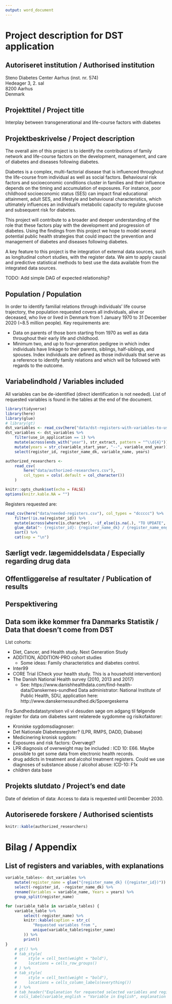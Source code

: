 ```yaml
---
output: word_document
---
```


# Project description for DST application

## Autoriseret institution / Authorised institution

Steno Diabetes Center Aarhus (inst. nr. 574)  
Hedeager 3, 2. sal  
8200 Aarhus  
Denmark  

## Projekttitel / Project title

Interplay between transgenerational and life-course factors with diabetes

## Projektbeskrivelse / Project description

The overall aim of this project is to identify the contributions of family
network and life-course factors on the development,
management, and care of diabetes and diseases following diabetes.

Diabetes is a complex, multi-factorial disease that is influenced
throughout the life-course from individual as well as social factors.
Behavioural risk factors and socioeconomic conditions cluster in families and
their influence depends on the timing and accumulation of exposures. 
For instance, poor childhood socioeconomic status (SES) can impact final 
educational attainment, adult SES, and lifestyle and behavioural
characteristics, which ultimately influences an individual's metabolic capacity
to regulate glucose and subsequent risk for diabetes.

This project will contribute to a broader and deeper understanding of the role
that these factors play with the development and progression of diabetes.
Using the findings from this project we hope to model several potential public
health strategies that could impact the prevention and management of diabetes 
and diseases following diabetes.

A key feature to this project is the integration of external data sources, such
as longitudinal cohort studies, with the register data. We aim to apply causal
and predictive statistical methods to best use the data available from the 
integrated data sources.

TODO: Add simple DAG of expected relationship?

## Population / Population

In order to identify familial relations through individuals’ life course
trajectory, the population requested covers all individuals, alive or deceased,
who live or lived in Denmark from 1 January 1970 to 31 December 2020 (~8.5
million people). Key requirements are:

- Data on parents of those born starting from 1970 as well as data throughout
their early life and childhood.
- Minimum two, and up to four-generation pedigree in which index
individuals have linkage to their parents, siblings, half-siblings, and spouses.
Index individuals are defined as those individuals that serve as a reference to
identify family relations and which will be followed with regards to the
outcome.

## Variabelindhold / Variables included

All variables can be de-identified (direct identification is not needed). List
of requested variables is found in the tables at the end of the document.

<!--
- Befolkning vs. Demografi, familie og husstandsforhold (BEF) 
- BEF_ADRESSELABEL, BEF_PERSONNUMMER, Byopgørelsen, Familier og husstande
- Fertilitetsdatabasen
- Personindkomst vs. Indkomster (INDH/INDK)
- Familieindskomst (FAIK)
- Kvalifikationsregistret vs. Uddannelsesoplysninger (UDDA) 
- Vandringer (VNDS)
- Arbejdsklassifikationsmodulet (AKM)
- Sygesikringsregisteret (SYSI, SSSY)
- Lægemiddelregisteret (LMDB)
- Arbejdsplads(er)

Others?

- Imprisonment.
- Børnetilskud og børnefamilieydelse
- Levevilkårsundersøgelsen (SILC)
- Forbrugsundersøgelsen?
- Idræt?
- BARNFORA? (Henvisninger mellem barn og forældre (references between children
and parents)
- FTDB (Fertilitetsdatabasen)
- LPR-Psikiatri (To extract psichiatryc diseases for the prediction model and
family history)
- LABKA
- Landsdækkende kliniske kvalitetsdatabase for screening af diabetisk retinopati
og maculopati (DiaBase): Diabetes definition
- Cancer register (to identify family history)
- Særligt vedr. Lægemiddelsdata. Der ønskes adgang til lægemidler, da
oplysninger om medicin bidrager til at identificere personer med diabetes og
derudover bidrager til at belyse sygelighed i populationen.

LPR-Psikiatri,  Diabase (retinopathy and maculopathy screening),  Diabetes register? LABKA?

imprisonment.
Børnetilskud og børnefamilieydelse
Levevilkårsundersøgelsen (SILC)
Forbrugsundersøgelsen?
Idræt?

-->

```r
library(tidyverse)
library(here)
library(glue)
# library(gt)
dst_variables <- read_csv(here("data/dst-registers-with-variables-to-use.csv"))
dst_variables <- dst_variables %>%
    filter(use_in_application == 1) %>% 
    mutate(across(ends_with("year"), str_extract, pattern = "^\\d{4}")) %>% 
    mutate(years = str_c(variable_start_year, "--", variable_end_year)) %>% 
    select(register_id, register_name_dk, variable_name, years)

authorized_researchers <-
    read_csv(
        here("data/authorized-researchers.csv"),
        col_types = cols(.default = col_character())
    )

knitr::opts_chunk$set(echo = FALSE)
options(knitr.kable.NA = "")
```

Registers requested are:

```r
read_csv(here("data/needed-registers.csv"), col_types = "dccccc") %>% 
    filter(!is.na(register_id)) %>% 
    mutate(across(where(is.character), ~if_else(is.na(.), "TO UPDATE", .))) %>% 
    glue_data("- {register_id}: {register_name_dk} / {register_name_english}") %>% 
    sort() %>% 
    cat(sep = "\n")
```

<!-- Please also include information on external data or own survey data if such -->
<!-- data is part of the project. In such cases please include approval from the -->
<!-- Danish Protection Agency. -->

## Særligt vedr. lægemiddelsdata / Especially regarding drug data 

## Offentliggørelse af resultater / Publication of results

## Perspektivering

## Data som ikke kommer fra Danmarks Statistik / Data that doesn't come from DST

List cohorts:

- Diet, Cancer, and Health study. Next Generation Study
- ADDITION, ADDITION-PRO cohort studies
    - Some ideas: Family characteristics and diabetes control.
- Inter99
- CORE Trial (Check your health study. This is a household intervention)
- The Danish National Health survey (2010, 2013 and 2017)
    - See: https://www.danishhealthdata.com/find-health-data/Danskernes-sundhed Data
    administrator: National Institute of Public Health, SDU, application here:
    http://www.danskernessundhed.dk/Spoergeskema
    
Fra Sundhedsdatastyrelsen vil vi desuden søge om adgang til følgende register
for data om diabetes samt relaterede sygdomme og risikofaktorer:

- Kroniske sygdomsdiagnoser:
- Det Nationale Diabetesregister? (LPR, RMPS, DADD, Diabase)
- Medicinering kronisk sygdom:
- Exposures and risk factors: Overvægt?
- LPR diagnosis of overweight may be included : ICD 10: E66. Maybe possible to
get some data from electronic health records.
- drug addicts in treatment and alcohol treatment registers. Could we use
diagnoses of substance abuse / alcohol abuse: ICD-10: F1x
- children data base

## Projekts slutdato / Project's end date

Date of deletion of data: Access to data is requested until December 2030.

## Autoriserede forskere / Authorised scientists

```r
knitr::kable(authorized_researchers)
```

# Bilag / Appendix

## List of registers and variables, with explanations

```r
variable_tables<- dst_variables %>% 
    mutate(register_name = glue("{register_name_dk} ({register_id})")) %>% 
    select(-register_id, -register_name_dk) %>% 
    rename(Variables = variable_name, Years = years) %>% 
    group_split(register_name) 

for (variable_table in variable_tables) {
    variable_table %>% 
        select(-register_name) %>%  
        knitr::kable(caption = str_c(
            "Requested variables from ",
            unique(variable_table$register_name)
        )) %>% 
        print()
}
    # gt() %>% 
    # tab_style(
    #     style = cell_text(weight = "bold"),
    #     locations = cells_row_groups()
    # ) %>% 
    # tab_style(
    #     style = cell_text(weight = "bold"),
    #     locations = cells_column_labels(everything())
    # ) %>% 
    # tab_header("Explanation for requested selected variables and registers.") %>% 
    # cols_label(variable_english = "Variable in English", explanation = "Explanation")
```
